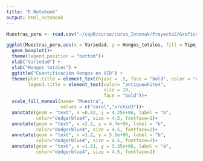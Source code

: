 ```yaml
---
title: "R Notebook"
output: html_notebook
---
```


```r
Muestras_peru <- read.csv("~/capR/curso/curso_Innovak/Proyecto2/Grafico/Muestras_peru.csv")

ggplot(Muestras_peru,aes(x = Variedad, y = Hongos_totales, fill = Tipo_muestra))+
  geom_boxplot()+
  theme(legend.position = "bottom")+  
  xlab("Variedad") + 
  ylab("Hongos totales") +
  ggtitle("Cuantificación Hongos en VID") +
  theme(plot.title = element_text(hjust = .5, face = "bold", color = "olivedrab4"),
        legend.title = element_text(color= "antiquewhite4",
                                    size = 10,
                                    face = "bold"))+
  scale_fill_manual(name= "Muestra",
                    values = c("coral","orchid3"))+
  annotate(geom = "text", x =0.82, y = 4.25e+06, label = "a",
           color="dodgerblue4", size = 4.5, fontface=2)+ 
  annotate(geom = "text", x =2.2, y = 4.7e+06, label = "b",
           color="dodgerblue4", size = 4.5, fontface=2)+
  annotate(geom = "text", x =1.2, y = 5.1e+06, label = "b",
           color="dodgerblue4", size = 4.5, fontface=2)+
  annotate(geom = "text", x =1.81, y = 3.35e+06, label = "a",
           color="dodgerblue4", size = 4.5, fontface=2)



```